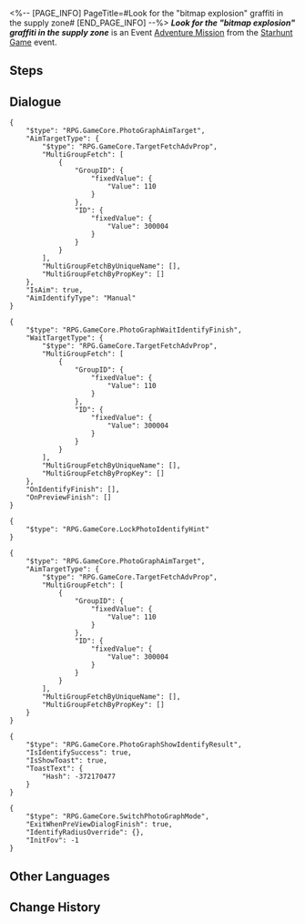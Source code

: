 <%-- [PAGE_INFO]
PageTitle=#Look for the "bitmap explosion" graffiti in the supply zone#
[END_PAGE_INFO] --%>
{{Stub|Dialogue.}}
{{Mission Infobox
|id            = 8000155
|title         = 
|image         = <!--Mission Look for the "bitmap explosion" graffiti in the supply zone.png-->
|type          = Adventure
|event_name    = Starhunt Game
|chapter       = 
|requirements  = [[Companion Mission]] ''[[Punklorde Mentality]]'' completed
|summary       = <!--official mission summary from Fate's Atlas-->
|characters    = Trailblazer
|startLocation = [[Herta Space Station]] - [[Supply Zone]]
|world         = Herta Space Station
|area          = Supply Zone
|prev          = 
|next          = 
|rewards       = 
}}
'''''Look for the "bitmap explosion" graffiti in the supply zone''''' is an Event [[Adventure Mission]] from the [[Starhunt Game]] event.

==Steps==


<!--
==Gameplay Notes==

--><!--
==Trial Character==

-->
==Dialogue==
{{Stub Dialogue}}
<pre>{
	"$type": "RPG.GameCore.PhotoGraphAimTarget",
	"AimTargetType": {
		"$type": "RPG.GameCore.TargetFetchAdvProp",
		"MultiGroupFetch": [
			{
				"GroupID": {
					"fixedValue": {
						"Value": 110
					}
				},
				"ID": {
					"fixedValue": {
						"Value": 300004
					}
				}
			}
		],
		"MultiGroupFetchByUniqueName": [],
		"MultiGroupFetchByPropKey": []
	},
	"IsAim": true,
	"AimIdentifyType": "Manual"
}</pre>
<pre>{
	"$type": "RPG.GameCore.PhotoGraphWaitIdentifyFinish",
	"WaitTargetType": {
		"$type": "RPG.GameCore.TargetFetchAdvProp",
		"MultiGroupFetch": [
			{
				"GroupID": {
					"fixedValue": {
						"Value": 110
					}
				},
				"ID": {
					"fixedValue": {
						"Value": 300004
					}
				}
			}
		],
		"MultiGroupFetchByUniqueName": [],
		"MultiGroupFetchByPropKey": []
	},
	"OnIdentifyFinish": [],
	"OnPreviewFinish": []
}</pre>
<pre>{
	"$type": "RPG.GameCore.LockPhotoIdentifyHint"
}</pre>
<pre>{
	"$type": "RPG.GameCore.PhotoGraphAimTarget",
	"AimTargetType": {
		"$type": "RPG.GameCore.TargetFetchAdvProp",
		"MultiGroupFetch": [
			{
				"GroupID": {
					"fixedValue": {
						"Value": 110
					}
				},
				"ID": {
					"fixedValue": {
						"Value": 300004
					}
				}
			}
		],
		"MultiGroupFetchByUniqueName": [],
		"MultiGroupFetchByPropKey": []
	}
}</pre>
<pre>{
	"$type": "RPG.GameCore.PhotoGraphShowIdentifyResult",
	"IsIdentifySuccess": true,
	"IsShowToast": true,
	"ToastText": {
		"Hash": -372170477
	}
}</pre>
:<!--1-second delay-->
<pre>{
	"$type": "RPG.GameCore.SwitchPhotoGraphMode",
	"ExitWhenPreViewDialogFinish": true,
	"IdentifyRadiusOverride": {},
	"InitFov": -1
}</pre>
{{Dialogue End}}

==Other Languages==
{{Other Languages
|en   = Look for the "bitmap explosion" graffiti in the supply zone
|zhs  = 寻找支援舱段的「爆破位图」涂鸦
|zht  = 尋找支援艙段的「爆破點陣圖」塗鴉
|ja   = サポート部分にある「爆破ビットマップ」のラクガキを見つける
|ko   = 서포트 캐빈의 「폭파 비트맵」 그래피티 찾기
|es   = Busca el grafiti de la explosión de mapas de bits en la zona de suministros
|fr   = Trouver le graffiti «&nbsp;Explosion bitmap&nbsp;» dans la Zone de ravitaillement
|ru   = Найдите все граффити «Взрыв битового изображения» в Зоне поддержки
|th   = ตามหากราฟฟิตี้ "Bitmap Explosion" ใน Supply Zone
|vi   = Tìm graffiti "Bitmap Bùng Nổ" trong Khoang Chi Viện
|de   = Finde das Graffiti „Bitmap-Explosion“ in der Versorgungszone.
|id   = Temukan grafiti "Bitmap Explosion" di Supply Zone
|pt   = Procure pelo grafite "Explosão de Bitmap" na Zona de Abastecimento
}}

==Change History==
{{Change History|1.1}}
